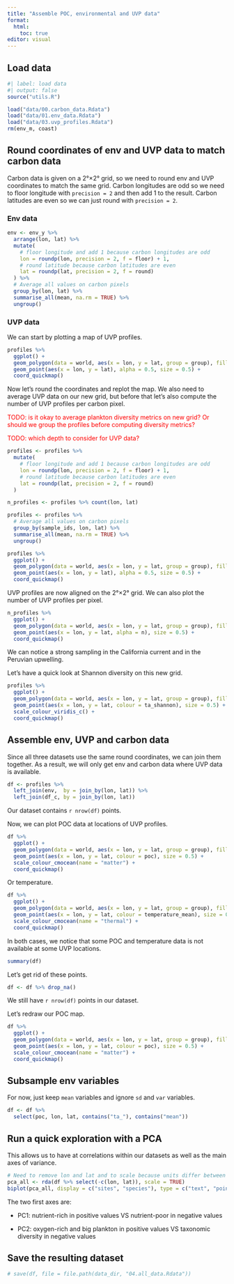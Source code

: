 ```yaml
---
title: "Assemble POC, environmental and UVP data"
format:
  html:
    toc: true
editor: visual
---
```


## Load data

```r
#| label: load data
#| output: false
source("utils.R")

load("data/00.carbon_data.Rdata")
load("data/01.env_data.Rdata")
load("data/03.uvp_profiles.Rdata")
rm(env_m, coast)
```

## Round coordinates of env and UVP data to match carbon data

Carbon data is given on a 2°×2° grid, so we need to round env and UVP coordinates to match the same grid. Carbon longitudes are odd so we need to floor longitude with `precision = 2` and then add 1 to the result. Carbon latitudes are even so we can just round with `precision = 2`.

### Env data

```r
env <- env_y %>%
  arrange(lon, lat) %>%
  mutate(
    # floor longitude and add 1 because carbon longitudes are odd
    lon = roundp(lon, precision = 2, f = floor) + 1,
    # round latitude because carbon latitudes are even
    lat = roundp(lat, precision = 2, f = round)
  ) %>%
  # Average all values on carbon pixels
  group_by(lon, lat) %>%
  summarise_all(mean, na.rm = TRUE) %>%
  ungroup()
```

### UVP data

We can start by plotting a map of UVP profiles.

```r
profiles %>% 
  ggplot() +
  geom_polygon(data = world, aes(x = lon, y = lat, group = group), fill = "gray") +
  geom_point(aes(x = lon, y = lat), alpha = 0.5, size = 0.5) +
  coord_quickmap()
```

Now let’s round the coordinates and replot the map. We also need to average UVP data on our new grid, but before that let’s also compute the number of UVP profiles per carbon pixel.

[TODO: is it okay to average plankton diversity metrics on new grid? Or should we group the profiles before computing diversity metrics?]{style="color: red;"}

[TODO: which depth to consider for UVP data?]{style="color: red;"}

```r
profiles <- profiles %>%
  mutate(
    # floor longitude and add 1 because carbon longitudes are odd
    lon = roundp(lon, precision = 2, f = floor) + 1,
    # round latitude because carbon latitudes are even
    lat = roundp(lat, precision = 2, f = round)
  )

n_profiles <- profiles %>% count(lon, lat)

profiles <- profiles %>% 
  # Average all values on carbon pixels
  group_by(sample_ids, lon, lat) %>%
  summarise_all(mean, na.rm = TRUE) %>%
  ungroup()

profiles %>% 
  ggplot() +
  geom_polygon(data = world, aes(x = lon, y = lat, group = group), fill = "gray") +
  geom_point(aes(x = lon, y = lat), alpha = 0.5, size = 0.5) +
  coord_quickmap()
```

UVP profiles are now aligned on the 2°×2° grid. We can also plot the number of UVP profiles per pixel.

```r
n_profiles %>% 
  ggplot() +
  geom_polygon(data = world, aes(x = lon, y = lat, group = group), fill = "gray") +
  geom_point(aes(x = lon, y = lat, alpha = n), size = 0.5) + 
  coord_quickmap()
```

We can notice a strong sampling in the California current and in the Peruvian upwelling.

Let’s have a quick look at Shannon diversity on this new grid.

```r
profiles %>% 
  ggplot() +
  geom_polygon(data = world, aes(x = lon, y = lat, group = group), fill = "gray") +
  geom_point(aes(x = lon, y = lat, colour = ta_shannon), size = 0.5) +
  scale_colour_viridis_c() +
  coord_quickmap()
```

## Assemble env, UVP and carbon data

Since all three datasets use the same round coordinates, we can join them together. As a result, we will only get env and carbon data where UVP data is available.

```r
df <- profiles %>%
  left_join(env,  by = join_by(lon, lat)) %>%
  left_join(df_c, by = join_by(lon, lat))
```

Our dataset contains `r nrow(df)` points.

Now, we can plot POC data at locations of UVP profiles.

```r
df %>%
  ggplot() +
  geom_polygon(data = world, aes(x = lon, y = lat, group = group), fill = "gray") +
  geom_point(aes(x = lon, y = lat, colour = poc), size = 0.5) +
  scale_colour_cmocean(name = "matter") +
  coord_quickmap()
```

Or temperature.

```r
df %>%
  ggplot() +
  geom_polygon(data = world, aes(x = lon, y = lat, group = group), fill = "gray") +
  geom_point(aes(x = lon, y = lat, colour = temperature_mean), size = 0.5) +
  scale_colour_cmocean(name = "thermal") +
  coord_quickmap()
```

In both cases, we notice that some POC and temperature data is not available at some UVP locations.

```r
summary(df)
```

Let’s get rid of these points.

```r
df <- df %>% drop_na()
```

We still have `r nrow(df)` points in our dataset.

Let’s redraw our POC map.

```r
df %>%
  ggplot() +
  geom_polygon(data = world, aes(x = lon, y = lat, group = group), fill = "gray") +
  geom_point(aes(x = lon, y = lat, colour = poc), size = 0.5) +
  scale_colour_cmocean(name = "matter") +
  coord_quickmap()
```

## Subsample env variables

For now, just keep `mean` variables and ignore `sd` and `var` variables.

```r
df <- df %>% 
  select(poc, lon, lat, contains("ta_"), contains("mean"))
```

## Run a quick exploration with a PCA

This allows us to have at correlations within our datasets as well as the main axes of variance.

```r
# Need to remove lon and lat and to scale because units differ between variables
pca_all <- rda(df %>% select(-c(lon, lat)), scale = TRUE)
biplot(pca_all, display = c("sites", "species"), type = c("text", "points"))
```

The two first axes are:

-   PC1: nutrient-rich in positive values VS nutrient-poor in negative values

-   PC2: oxygen-rich and big plankton in positive values VS taxonomic diversity in negative values

## Save the resulting dataset

```r
# save(df, file = file.path(data_dir, "04.all_data.Rdata"))
```
